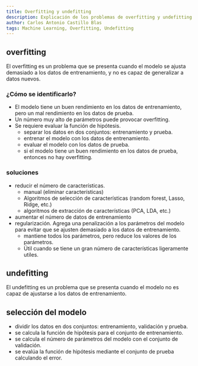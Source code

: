 ```yaml
---
title: Overfitting y undefitting
description: Explicación de los problemas de overfitting y undefitting en el aprendizaje de máquina.
author: Carlos Antonio Castillo Blas
tags: Machine Learning, Overfitting, Undefitting
---
```


## overfitting

El overfitting es un problema que se presenta cuando el modelo se ajusta demasiado a los datos de entrenamiento, y no es capaz de generalizar a datos nuevos.

### ¿Cómo se identificarlo?

- El modelo tiene un buen rendimiento en los datos de entrenamiento, pero un mal rendimiento en los datos de prueba.
- Un número muy alto de parámetros puede provocar overfitting.
- Se requiere evaluar la función de hipótesis.
  - separar los datos en dos conjuntos: entrenamiento y prueba.
  - entrenar el modelo con los datos de entrenamiento.
  - evaluar el modelo con los datos de prueba.
  - si el modelo tiene un buen rendimiento en los datos de prueba, entonces no hay overfitting.

### soluciones

- reducir el número de características.
  - manual (eliminar características)
  - Algoritmos de selección de características (random forest, Lasso, Ridge, etc.)
  - algoritmos de extracción de características (PCA, LDA, etc.)
- aumentar el número de datos de entrenamiento
- regularización. Agrega una penalización a los parámetros del modelo para evitar que se ajusten demasiado a los datos de entrenamiento.
  - mantiene todos los parámetros, pero reduce los valores de los parámetros.
  - Útil cuando se tiene un gran número de características ligeramente utiles.

## undefitting

El undefitting es un problema que se presenta cuando el modelo no es capaz de ajustarse a los datos de entrenamiento.

## selección del modelo

- dividir los datos en dos conjuntos: entrenamiento, validación y prueba.
- se calcula la función de hipótesis para el conjunto de entrenamiento.
- se calcula el número de parámetros del modelo con el conjunto de validación.
- se evalúa la función de hipótesis mediante el conjunto de prueba calculando el error.
